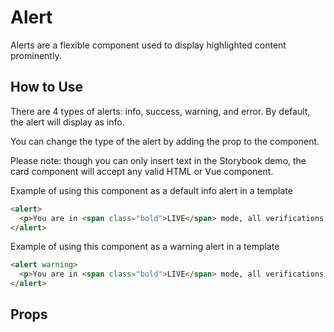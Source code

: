 
# Alert

Alerts are a flexible component used to display highlighted content prominently.

<Preview>
  <Story id="components-alert--primary" />
</Preview>

## How to Use

There are 4 types of alerts: info, success, warning, and error. By default, the alert will display as info.

You can change the type of the alert by adding the prop to the component.

Please note: though you can only insert text in the Storybook demo, the card component will accept any valid HTML or Vue component.

Example of using this component as a default info alert in a template

```html
<alert>
  <p>You are in <span class="bold">LIVE</span> mode, all verifications will be charged according to your <a href="#">chosen plan</a>.</p>
</alert>
```

Example of using this component as a warning alert in a template

```html
<alert warning>
  <p>You are in <span class="bold">LIVE</span> mode, all verifications will be charged according to your <a href="#">chosen plan</a>.</p>
</alert>
```

## Props

<ArgsTable story={PRIMARY_STORY} />
